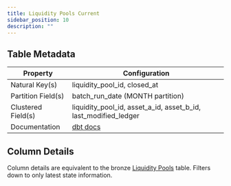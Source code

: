 ```yaml
---
title: Liquidity Pools Current
sidebar_position: 10
description: ""
---
```


<div className="scoped-data-dictionary-table">

## Table Metadata

| Property | Configuration |
| --- | --- |
| Natural Key(s) | liquidity_pool_id, closed_at |
| Partition Field(s) | batch_run_date (MONTH partition) |
| Clustered Field(s) | liquidity_pool_id, asset_a_id, asset_b_id, last_modified_ledger |
| Documentation | [dbt docs](http://www.stellar-dbt-docs.com/#!/model/model.stellar_dbt_public.liquidity_pools_current) |

## Column Details

Column details are equivalent to the bronze [Liquidity Pools](../bronze/liquidity-pools.mdx) table. Filters down to only latest state information.

</div>
